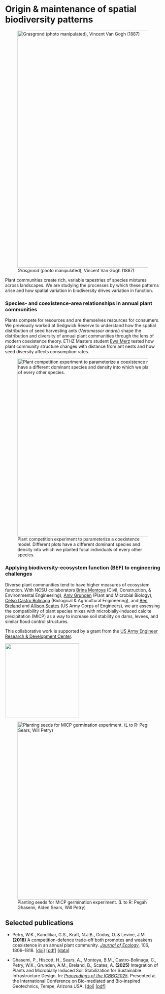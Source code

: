 # Origin & maintenance of spatial biodiversity patterns

![*Grasgrond* (photo manipulated), Vincent Van Gogh (1887)](/static/van-gogh-grasgrond.jpg){fig-align="center" width="8in"}

Plant communities create rich, variable tapestries of species mixtures across landscapes. We are studying the processes by which these patterns arise and how spatial variation in biodiversity drives variation in function.

### Species- and coexistence-area relationships in annual plant communities

Plants compete for resources and are themselves resources for consumers. We previously worked at Sedgwick Reserve to understand how the spatial distribution of seed harvesting ants (*Veromessor andrei*) shape the distribution and diversity of annual plant communities through the lens of modern coexistence theory. ETHZ Masters student [Ewa Merz](../alumni.qmd) tested how plant community structure changes with distance from ant nests and how seed diversity affects consumption rates.

![Plant competition experiment to parameterize a coexistence model. Different plots have a different dominant species and density into which we planted focal individuals of every other species.](/static/corndog-plots2.JPG){fig-align="center" width="6in"}

### Applying biodiversity-ecosystem function (BEF) to engineering challenges

Diverse plant communities tend to have higher measures of ecosystem function. With NCSU collaborators [Brina Montoya](https://ccee.ncsu.edu/people/bmmorten/) (Civil, Construction, & Environmental Engineering), [Amy Grunden](https://cals.ncsu.edu/plant-and-microbial-biology/people/amgrunde/) (Plant and Microbial Biology), [Celso Castro Bolinaga](https://bae.ncsu.edu/people/cfcastro/) (Biological & Agricultural Engineering), and [Ben Breland](https://www.linkedin.com/in/benjamin-breland-pg-3ab40282) and [Allison Scates](https://www.linkedin.com/in/allisonrscates) (US Army Corps of Engineers), we are assessing the compatibility of plant species mixes with microbially-induced calcite precipitation (MICP) as a way to increase soil stability on dams, levees, and similar flood control structures.

This collaborative work is supported by a grant from the [US Army Engineer Research & Development Center](https://www.erdc.usace.army.mil/).

![](/static/logo-erdc.PNG){fig-align="center" width="2.5in"}

![Planting seeds for MICP germination experiment. (L to R: Pegah Ghasemi, Alden Sears, Will Petry)](/static/micp-seed-planting.jpg){fig-align="center" width="6in"}

## Selected publications

-   Petry, W.K., Kandlikar, G.S., Kraft, N.J.B., Godoy, O. & Levine, J.M. **(2018)** A competition-defence trade-off both promotes and weakens coexistence in an annual plant community. [*Journal of Ecology*]{.underline}, 106, 1806–1818. [\[doi\]](https://doi.org/10.1111/1365-2745.13028) [\[pdf\]](publications/Petry%20et%20al.%20-%202018%20-%20A%20competition–defence%20trade-off%20both%20promotes%20and%20.pdf) [\[data\]](https://doi.org/10.5281/zenodo.1256658)

-   Ghasemi, P., Hiscott, H., Sears, A., Montoya, B.M., Castro-Bolinaga, C., Petry, W.K., Grunden, A.M., Breland, B., Scates, A. **(2025)** Integration of Plants and Microbially Induced Soil Stabilization for Sustainable Infrastructure Design. In: [*Proceedings of the ICBBG2025*]{.underline}. Presented at the International Conference on Bio-mediated and Bio-inspired Geotechnics, Tempe, Arizona USA. [\[doi\]](https://doi.org/10.53243/ICBBG2025-40) [\[pdf\]](publications/Ghasemi%20et%20al.%20-%202025%20-%20Integration%20of%20Plants%20and%20Microbially%20Induced%20Soil%20Stabilization%20for%20Sustainable%20Infrastructure%20Desi.pdf)
